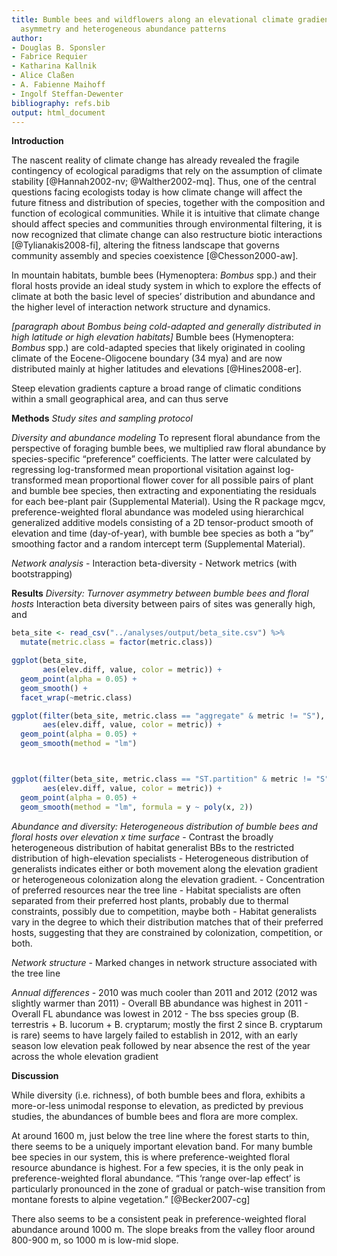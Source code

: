 ```yaml
---
title: Bumble bees and wildflowers along an elevational climate gradient exhibit niche
  asymmetry and heterogeneous abundance patterns
author:
- Douglas B. Sponsler
- Fabrice Requier
- Katharina Kallnik
- Alice Claßen
- A. Fabienne Maihoff
- Ingolf Steffan-Dewenter 
bibliography: refs.bib
output: html_document
---
```


**Introduction**

The nascent reality of climate change has already revealed the fragile contingency of ecological paradigms that rely on the assumption of climate stability [@Hannah2002-nv; @Walther2002-mq]. Thus, one of the central questions facing ecologists today is how climate change will affect the future fitness and distribution of species, together with the composition and function of ecological communities. While it is intuitive that climate change should affect species and communities through environmental filtering, it is now recognized that climate change can also restructure biotic interactions [@Tylianakis2008-fi], altering the fitness landscape that governs community assembly and species coexistence [@Chesson2000-aw].

In mountain habitats, bumble bees (Hymenoptera: *Bombus* spp.) and their floral hosts provide an ideal study system in which to explore the effects of climate at both the basic level of species' distribution and abundance and the higher level of interaction network structure and dynamics.   

*[paragraph about Bombus being cold-adapted and generally distributed in high latitude or high elevation habitats]*
Bumble bees (Hymenoptera: *Bombus* spp.) are cold-adapted species that likely originated in cooling climate of the Eocene-Oligocene boundary (34 mya) and are  now distributed mainly at higher latitudes and elevations [@Hines2008-er].

Steep elevation gradients capture a broad range of climatic conditions within a small geographical area, and can thus serve 

**Methods**
*Study sites and sampling protocol*

*Diversity and abundance modeling*
To represent floral abundance from the perspective of foraging bumble bees, we multiplied raw floral abundance by species-specific "preference" coefficients. The latter were calculated by regressing log-transformed mean proportional visitation against log-transformed mean proportional flower cover for all possible pairs of plant and bumble bee species, then extracting and exponentiating the residuals for each bee-plant pair (Supplemental Material). Using the R package mgcv, preference-weighted floral abundance was modeled using hierarchical generalized additive models consisting of a 2D tensor-product smooth of elevation and time (day-of-year), with bumble bee species as both a "by" smoothing factor and a random intercept term (Supplemental Material). 

*Network analysis*
- Interaction beta-diversity
- Network metrics (with bootstrapping)

**Results**
*Diversity: Turnover asymmetry between bumble bees and floral hosts*
Interaction beta diversity between pairs of sites was generally high, and  

```r
beta_site <- read_csv("../analyses/output/beta_site.csv") %>%
  mutate(metric.class = factor(metric.class))

ggplot(beta_site, 
       aes(elev.diff, value, color = metric)) +
  geom_point(alpha = 0.05) +
  geom_smooth() +
  facet_wrap(~metric.class)

ggplot(filter(beta_site, metric.class == "aggregate" & metric != "S"), 
       aes(elev.diff, value, color = metric)) +
  geom_point(alpha = 0.05) +
  geom_smooth(method = "lm")



ggplot(filter(beta_site, metric.class == "ST.partition" & metric != "S"), 
       aes(elev.diff, value, color = metric)) +
  geom_point(alpha = 0.05) +
  geom_smooth(method = "lm", formula = y ~ poly(x, 2))
```

*Abundance and diversity: Heterogeneous distribution of bumble bees and floral hosts over elevation x time surface*
- Contrast the broadly heterogeneous distribution of habitat generalist BBs to the restricted distribution of high-elevation specialists
- Heterogeneous distribution of generalists indicates either or both movement along the elevation gradient or heterogeneous colonization along the elevation gradient.
- Concentration of preferred resources near the tree line
- Habitat specialists are often separated from their preferred host plants, probably due to thermal constraints, possibly due to competition, maybe both
- Habitat generalists vary in the degree to which their distribution matches that of their preferred hosts, suggesting that they are constrained by colonization, competition, or both. 

*Network structure*
- Marked changes in network structure associated with the tree line

*Annual differences*
- 2010 was much cooler than 2011 and 2012 (2012 was slightly warmer than 2011)
- Overall BB abundance was highest in 2011
- Overall FL abundance was lowest in 2012
- The bss species group (B. terrestris + B. lucorum + B. cryptarum; mostly the first 2 since B. cryptarum is rare) seems to have largely failed to establish in 2012, with an early season low elevation peak followed by near absence the rest of the year across the whole elevation gradient


**Discussion**

While diversity (i.e. richness), of both bumble bees and flora, exhibits a more-or-less unimodal response to elevation, as predicted by previous studies, the abundances of bumble bees and flora are more complex. 

At around 1600 m, just below the tree line where the forest starts to thin, there seems to be a uniquely important elevation band. For many bumble bee species in our system, this is where preference-weighted floral resource abundance is highest. For a few species, it is the only peak in preference-weighted floral abundance. "This 'range over-lap effect' is particularly pronounced in the zone of gradual or patch-wise transition from montane forests to alpine vegetation." [@Becker2007-cg]

There also seems to be a consistent peak in preference-weighted floral abundance around 1000 m. The slope breaks from the valley floor around 800-900 m, so 1000 m is low-mid slope.  



